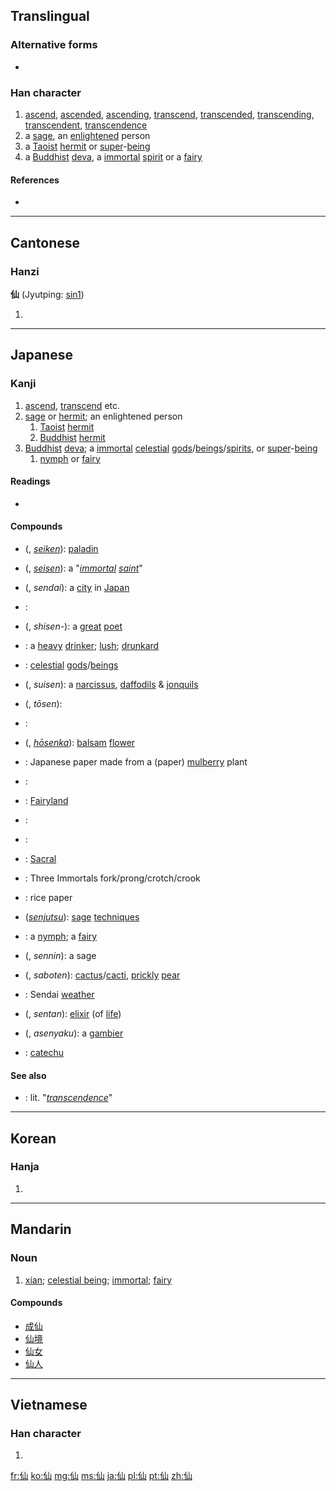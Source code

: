 ==Translingual==
{{stroke order}}

===Alternative forms===
* {{l|mul|僊|sc=Hani}}

===Han character===
{{Han char|rn=9|rad=人|as=03|sn=5|four=2227<sub>0</sub>|canj=人山 (OU)}}

# [[ascend]], [[ascended]], [[ascending]], [[transcend]], [[transcended]], [[transcending]], [[transcendent]], [[transcendence]]
# a [[sage]], an [[enlightened]] person
# a [[Taoist]] [[hermit]] or [[super]]-[[being]]
# a [[Buddhist]] [[deva]], a [[immortal]] [[spirit]] or a [[fairy]]

====References====
* {{Han ref|kx=0092.130|dkj=00374|dj=0196.030|hdz=10114.030|uh=4ED9|ud=20185|bh=A550|bd=42320}}

----

==Cantonese==

===Hanzi===
'''仙''' (Jyutping: [[sin1]])

# {{defn|Cantonese}}

----

==Japanese==
{{rfc|Compounds list is a mess; needs pruning and formatting}}

===Kanji===
{{ja-kanji|grade=c|rs=人03}}

# [[ascend]], [[transcend]] etc.  
# [[sage]] or [[hermit]]; an enlightened person
## [[Taoist]] [[hermit]]
## [[Buddhist]] [[hermit]]
# [[Buddhist]] [[deva]]; a [[immortal]] [[celestial]] [[god]]s/[[being]]s/[[spirit]]s, or [[super]]-[[being]]
## [[nymph]] or [[fairy]]

====Readings====
* {{ja-readings|on={{l|ja|せん}} ([[sen]])|kun={{l|ja|やまびと}} ([[yamabito]]), {{l|ja|せんにん}} ([[sennin]]), {{l|ja|せんと}} ([[sento]])}}

====Compounds====
{{top2}}
* {{l|ja|仙劍}} ({{l|ja|せいけん}}, ''[[seiken]]''): [[paladin]]
* {{l|ja|聖仙}} ({{l|ja|せいせん}}, ''[[seisen]]''): a "''[[immortal]] [[saint]]''"
* {{l|ja|仙台}} ({{l|ja|せんだい}}, ''sendai''): a [[city]] in [[Japan]]
* {{l|ja|歌仙}} {{qualifier|yumie}}: 
* {{l|ja|詩仙}} ({{l|ja|しせん}}, ''shisen-''): a [[great]] [[poet]]
* {{l|ja|酒仙}}: a [[heavy]] [[drinker]]; [[lush]]; [[drunkard]]
* {{l|ja|神仙}} {{qualifier|shenxian}}: [[celestial]] [[god]]s/[[being]]s
* {{l|ja|水仙}} ({{l|ja|すいせん}}, ''suisen''): a [[narcissus]], [[daffodil]]s & [[jonquil]]s
* {{l|ja|登仙}} ({{l|ja|とうせん}}, ''tōsen''): 
* {{l|ja|銘仙}}: 
* {{l|ja|鳳仙花}} ({{l|ja|ほうせんか}}, ''[[hōsenka]]''): [[balsam]] [[flower]]
* {{l|ja|仙花紙}}: Japanese paper made from a (paper) [[mulberry]] plant
* {{l|ja|仙界}}: 
* {{l|ja|仙境}}: [[fairyland|Fairyland]]
{{mid2}}
* {{l|ja|仙郷}}: 
* {{l|ja|仙窟}}: 
* {{l|ja|仙骨}}: [[sacral|Sacral]]
* {{l|ja|三仙叉}}: Three Immortals fork/prong/crotch/crook
* {{l|ja|画仙紙}}: rice paper
* {{l|ja|仙術}} (''[[senjutsu]]''): [[sage]] [[technique]]s
* {{l|ja|仙女}}: a [[nymph]]; a [[fairy]]
* {{l|ja|仙人}} ({{l|ja|せんにん}}, ''sennin''): a sage
* {{l|ja|仙人掌}} ({{l|ja|さぼてん}}, ''saboten''): [[cactus]]/[[cacti]], [[prickly]] [[pear]]
* {{l|ja|仙台侯}}: Sendai [[weather]]
* {{l|ja|仙丹}} ({{l|ja|せんたん}}, ''sentan''): [[elixir]] (of [[life]])
* {{l|ja|阿仙薬}} ({{l|ja|あせんやく}}, ''asenyaku''): a [[gambier]]
* {{l|ja|仙薬}}: [[catechu]]
{{bottom}}

====See also====
* {{l|ja|超越}}: lit. "''[[transcendence]]''"

----

==Korean==

===Hanja===
{{ko-hanja|hangeul=[[선]]|rv=seon|mr=sŏn}}

# {{rfdef|lang=ko|sort=人03}}

----

==Mandarin==

===Noun===
{{cmn-noun|ts|pin=xiān|pint=xian1|rs=人03}}

# [[w:xian (Daoist immortal)|xian]]; [[celestial being]]; [[immortal]]; [[fairy]]

====Compounds====
* [[成仙]]
* [[仙境]]
* [[仙女]]
* [[仙人]]

----

==Vietnamese==

===Han character===
{{vi-hantu|[[tiên]]|rs=人03}}

# {{rfdef|lang=vi|sort=人03}}

[[fr:仙]]
[[ko:仙]]
[[mg:仙]]
[[ms:仙]]
[[ja:仙]]
[[pl:仙]]
[[pt:仙]]
[[zh:仙]]